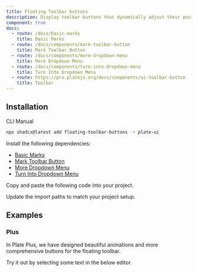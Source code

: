 ```yaml
---
title: Floating Toolbar buttons
description: Display toolbar buttons that dynamically adjust their position while scrolling.
component: true
docs:
  - route: /docs/basic-marks
    title: Basic Marks
  - route: /docs/components/mark-toolbar-button
    title: Mark Toolbar Button
  - route: /docs/components/more-dropdown-menu
    title: More Dropdown Menu
  - route: /docs/components/turn-into-dropdown-menu
    title: Turn Into Dropdown Menu
  - route: https://pro.platejs.org/docs/components/ai-toolbar-button
    title: Toolbar
---
```


## Installation

<Tabs defaultValue="cli">

<TabsList>
<TabsTrigger value="cli">CLI</TabsTrigger>
<TabsTrigger value="manual">Manual</TabsTrigger>
</TabsList>
<TabsContent value="cli">

```bash
npx shadcx@latest add floating-toolbar-buttons -r plate-ui
```

</TabsContent>

<TabsContent value="manual">

<Steps>

<Step>

Install the following dependencies:

- [Basic Marks](/docs/basic-marks)
- [Mark Toolbar Button](/docs/components/mark-toolbar-button)
- [More Dropdown Menu](/docs/components/more-dropdown-menu)
- [Turn Into Dropdown Menu](/docs/components/turn-into-dropdown-menu)

</Step>

<Step>

Copy and paste the following code into your project.

</Step>

<ComponentSource src="../../templates/plate-playground-template/src/components/plate-ui/floating-toolbar-buttons.tsx" />

<Step>

Update the import paths to match your project setup.

</Step>

</Steps>

</TabsContent>

</Tabs>

## Examples

<ComponentPreview name="playground-demo" id="basicnodes" />

<ComponentSource src="../../templates/plate-playground-template/src/components/plate-editor.tsx" />


### Plus

In Plate Plus, we have designed beautiful animations and more comprehensive buttons for the floating toolbar. 

Try it out by selecting some text in the below editor.

<ComponentPreviewPro name="pro-iframe-demo" id="pro-toolbar" component="toolbar" />